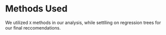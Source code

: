 # Methods Used

We utilized `X` methods in our analysis, while settlling on regression trees for our final reccomendations.
